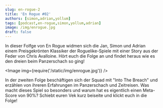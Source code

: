 ```yaml
---
slug: en-rogue-2
title: 'En Rogue #02'
authors: [simon,adrian,yollum]
tags: [podcast,en-rogue,simon,yollum,adrian]
image: /img/enrogue.jpg
draft: false
---
```



In dieser Folfge von En Rogue widmen sich die Jan, Simon und Adrian einem Preisgekrönten Klassiker der Roguelike-Spiele mit einer Story aus der Feder von Chris Avalloine. Hört euch die Folge an und findet heraus wie es den dreien beim Panzerschach so ging!

<Image img={require('/static/img/enrogue.jpg')} />

<!--truncate-->

In der zweiten Folge beschäftigen sich der Squad mit "Into The Breach" und erzählen von ihreren Erfahrungen im Panzerschach und Zeitreisen. Was macht dieses Spiel so besonders und warum hat es eigentlich einen Meta-Score von 90%? Schiebt euren Vek kurz beiseite und klickt euch in die Folge!

<ReactPlayer
    width="100%"
    height="50px"
    controls
    url='https://m10z.picnotes.de/EnRogue/EnRogue_002.mp3'
/>
